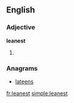 ==English==

===Adjective===
'''leanest'''

# {{superlative of|lean}}

===Anagrams===
* [[lateens#English|lateens]]

[[fr:leanest]]
[[simple:leanest]]